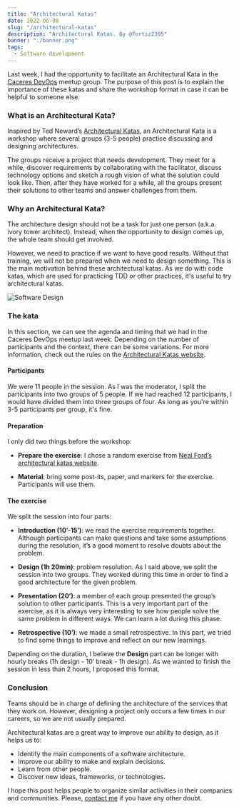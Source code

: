 ```yaml
---
title: "Architectural Katas"
date: 2022-06-30
slug: "/architectural-katas"
description: "Architectural Katas. By @Fortiz2305"
banner: "./banner.png"
tags:
  - Software development
---
```


Last week, I had the opportunity to facilitate an Architectural Kata in the [Caceres DevOps](https://www.meetup.com/es-ES/caceres-devops/) meetup group. The purpose of this post is to explain the importance of these katas and share the workshop format in case it can be helpful to someone else.

### What is an Architectural Kata?

Inspired by Ted Neward’s [Architectural Katas](https://archkatas.herokuapp.com/index.html), an Architectural Kata is a workshop where several groups (3-5 people) practice discussing and designing architectures.

The groups receive a project that needs development. They meet for a while, discover requirements by collaborating with the facilitator, discuss technology options and sketch a rough vision of what the solution could look like. Then, after they have worked for a while, all the groups present their solutions to other teams and answer challenges from them.


### Why an Architectural Kata?

The architecture design should not be a task for just one person (a.k.a. ivory tower architect). Instead, when the opportunity to design comes up, the whole team should get involved.

However, we need to practice if we want to have good results. Without that training, we will not be prepared when we need to design something. This is the main motivation behind these architectural katas. As we do with code katas, which are used for practicing TDD or other practices, it's useful to try architectural katas.

![Software Design](./design.png "Software Design")


### The kata

In this section, we can see the agenda and timing that we had in the Caceres DevOps meetup last week. Depending on the number of participants and the context, there can be some variations. For more information, check out the rules on the [Architectural Katas website](https://archkatas.herokuapp.com/rules.html).


#### Participants

We were 11 people in the session. As I was the moderator, I split the participants into two groups of 5 people. If we had reached 12 participants, I would have divided them into three groups of four. As long as you're within 3-5 participants per group, it's fine.


#### Preparation

I only did two things before the workshop:

* **Prepare the exercise**: I chose a random exercise from [Neal Ford’s architectural katas website](https://nealford.com/katas/random.html).

* **Material**: bring some post-its, paper, and markers for the exercise. Participants will use them.


#### The exercise

We split the session into four parts:

* **Introduction (10’-15’)**: we read the exercise requirements together. Although participants can make questions and take some assumptions during the resolution, it’s a good moment to resolve doubts about the problem.

* **Design (1h 20min)**: problem resolution. As I said above, we split the session into two groups. They worked during this time in order to find a good architecture for the given problem.

* **Presentation (20’)**: a member of each group presented the group’s solution to other participants. This is a very important part of the exercise, as it is always very interesting to see how people solve the same problem in different ways. We can learn a lot during this phase.

* **Retrospective (10’)**: we made a small retrospective. In this part, we tried to find some things to improve and reflect on our new learnings.

Depending on the duration, I believe the **Design** part can be longer with hourly breaks (1h design - 10’ break - 1h design). As we wanted to finish the session in less than 2 hours, I proposed this format.


### Conclusion

Teams should be in charge of defining the architecture of the services that they work on. However, designing a project only occurs a few times in our careers, so we are not usually prepared.

Architectural katas are a great way to improve our ability to design, as it helps us to:

* Identify the main components of a software architecture.
* Improve our ability to make and explain decisions.
* Learn from other people.
* Discover new ideas, frameworks, or technologies.

I hope this post helps people to organize similar activities in their companies and communities. Please, [contact me](mailto:fortizabril@gmail.com) if you have any other doubt.
